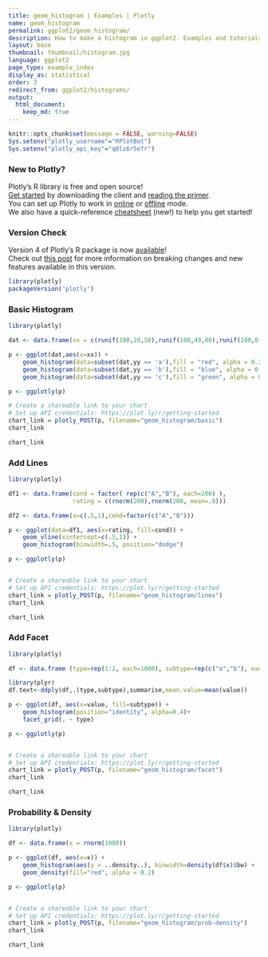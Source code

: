 ```yaml
---
title: geom_histogram | Examples | Plotly
name: geom_histogram
permalink: ggplot2/geom_histogram/
description: How to make a histogram in ggplot2. Examples and tutorials for plotting histograms with geom_histogram, geom_density and stat_density.
layout: base
thumbnail: thumbnail/histogram.jpg
language: ggplot2
page_type: example_index
display_as: statistical
order: 3
redirect_from: ggplot2/histograms/
output:
  html_document:
    keep_md: true
---
```


```r
knitr::opts_chunk$set(message = FALSE, warning=FALSE)
Sys.setenv("plotly_username"="RPlotBot")
Sys.setenv("plotly_api_key"="q0lz6r5efr")
```

### New to Plotly?

Plotly's R library is free and open source!<br>
[Get started](https://plot.ly/r/getting-started/) by downloading the client and [reading the primer](https://plot.ly/r/getting-started/).<br>
You can set up Plotly to work in [online](https://plot.ly/r/getting-started/#hosting-graphs-in-your-online-plotly-account) or [offline](https://plot.ly/r/offline/) mode.<br>
We also have a quick-reference [cheatsheet](https://images.plot.ly/plotly-documentation/images/r_cheat_sheet.pdf) (new!) to help you get started!

### Version Check

Version 4 of Plotly's R package is now [available](https://plot.ly/r/getting-started/#installation)!<br>
Check out [this post](http://moderndata.plot.ly/upgrading-to-plotly-4-0-and-above/) for more information on breaking changes and new features available in this version.

```r
library(plotly)
packageVersion('plotly')
```

### Basic Histogram

```r
library(plotly)

dat <- data.frame(xx = c(runif(100,20,50),runif(100,40,80),runif(100,0,30)),yy = rep(letters[1:3],each = 100))

p <- ggplot(dat,aes(x=xx)) +
    geom_histogram(data=subset(dat,yy == 'a'),fill = "red", alpha = 0.2) +
    geom_histogram(data=subset(dat,yy == 'b'),fill = "blue", alpha = 0.2) +
    geom_histogram(data=subset(dat,yy == 'c'),fill = "green", alpha = 0.2)

p <- ggplotly(p)

# Create a shareable link to your chart
# Set up API credentials: https://plot.ly/r/getting-started
chart_link = plotly_POST(p, filename="geom_histogram/basic")
chart_link
```

``` r
chart_link
```

### Add Lines

```r
library(plotly)

df1 <- data.frame(cond = factor( rep(c("A","B"), each=200) ),
                  rating = c(rnorm(200),rnorm(200, mean=.8)))

df2 <- data.frame(x=c(.5,1),cond=factor(c("A","B")))

p <- ggplot(data=df1, aes(x=rating, fill=cond)) +
    geom_vline(xintercept=c(.5,1)) +
    geom_histogram(binwidth=.5, position="dodge")

p <- ggplotly(p)


# Create a shareable link to your chart
# Set up API credentials: https://plot.ly/r/getting-started
chart_link = plotly_POST(p, filename="geom_histogram/lines")
chart_link
```

``` r
chart_link
```

### Add Facet

```r
library(plotly)

df <- data.frame (type=rep(1:2, each=1000), subtype=rep(c("a","b"), each=500), value=rnorm(4000, 0,1))

library(plyr)
df.text<-ddply(df,.(type,subtype),summarise,mean.value=mean(value))

p <- ggplot(df, aes(x=value, fill=subtype)) +
    geom_histogram(position="identity", alpha=0.4)+
    facet_grid(. ~ type)

p <- ggplotly(p)


# Create a shareable link to your chart
# Set up API credentials: https://plot.ly/r/getting-started
chart_link = plotly_POST(p, filename="geom_histogram/facet")
chart_link
```

``` r
chart_link
```

### Probability & Density

```r
library(plotly)

df <- data.frame(x = rnorm(1000))

p <- ggplot(df, aes(x=x)) +
    geom_histogram(aes(y = ..density..), binwidth=density(df$x)$bw) +
    geom_density(fill="red", alpha = 0.2)

p <- ggplotly(p)


# Create a shareable link to your chart
# Set up API credentials: https://plot.ly/r/getting-started
chart_link = plotly_POST(p, filename="geom_histogram/prob-density")
chart_link
```

``` r
chart_link
```
